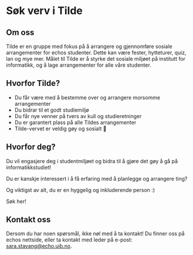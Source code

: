 

# Søk verv i Tilde

## Om oss

Tilde er en gruppe med fokus på å arrangere og gjennomføre sosiale arrangementer for echos studenter. Dette kan være fester, hytteturer, quiz, lan og mye mer. Målet til Tilde er å styrke det sosiale miljøet på institutt for informatikk, og å lage arrangementer for alle våre studenter.

## Hvorfor Tilde?

- Du får være med å bestemme over og arrangere morsomme arrangementer
- Du bidrar til et godt studiemiljø
- Du får nye venner på tvers av kull og studieretninger
- Du er garantert plass på alle Tildes arrangementer
- Tilde-vervet er veldig gøy og sosialt 🥳

## Hvorfor deg?

Du vil engasjere deg i studentmiljøet og bidra til å gjøre det gøy å gå på informatikkstudiet!

Du er kanskje interessert i å få erfaring med å planlegge og arrangere ting?

Og viktigst av alt, du er en hyggelig og inkluderende person :)

<FancyLink href="/sok/tilde" className="my-4">
  Søk her!
</FancyLink>

## Kontakt oss

Dersom du har noen spørsmål, ikke nøl med å ta kontakt! Du finner oss på echos nettside, eller ta kontakt med leder på e-post: [sara.stavang@echo.uib.no](mailto:sara.stavang@echo.uib.no).
